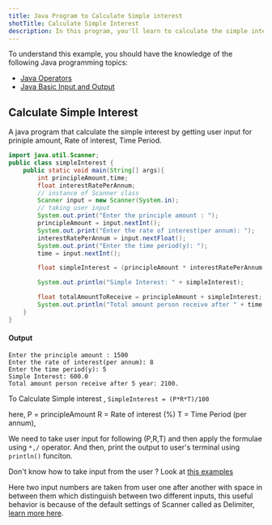 ```yaml
---
title: Java Program to Calculate Simple interest
shotTitle: Calculate Simple Interest
description: In this program, you'll learn to calculate the simple interest and display final value on screen/terminal
---
```


To understand this example, you should have the knowledge of the following Java programming topics:

- [Java Operators](/docs/operators)
- [Java Basic Input and Output](/docs/basic-input-output)

## Calculate Simple Interest

A java program that calculate the simple interest by getting user input for priniple amount, Rate of interest, Time Period.

```java
import java.util.Scanner;
public class simpleInterest {
    public static void main(String[] args){
        int principleAmount,time;
        float interestRatePerAnnum;
        // instance of Scanner class
        Scanner input = new Scanner(System.in);
        // taking user input
        System.out.print("Enter the principle amount : ");
        principleAmount = input.nextInt();
        System.out.print("Enter the rate of interest(per annum): ");
        interestRatePerAnnum = input.nextFloat();
        System.out.print("Enter the time period(y): ");
        time = input.nextInt();

        float simpleInterest = (principleAmount * interestRatePerAnnum * time)/100;

        System.out.println("Simple Interest: " + simpleInterest);

        float totalAmountToReceive = principleAmount + simpleInterest;
        System.out.println("Total amount person receive after " + time + " year" + ": " + totalAmountToReceive);
    }
}
```

#### Output

```text
Enter the principle amount : 1500
Enter the rate of interest(per annum): 8
Enter the time period(y): 5
Simple Interest: 600.0
Total amount person receive after 5 year: 2100.
```

To Calculate Simple interest ,
```SimpleInterest = (P*R*T)/100```


here, P = principleAmount
      R = Rate of interest (%)
      T = Time Period (per annum),

We need to take user input for following (P,R,T) and then apply the formulae using ```*,/``` operator. And then, print the output to user's terminal using ```println()``` funciton.

<TipInfo>

Don't know how to take input from the user ? Look at [this examples](/docs/basic-input-output#java-input)

Here two input numbers are taken from user one after another with space in between them which distinguish between two different inputs, this useful behavior is because of the default settings of Scanner called as Delimiter, [learn more here](https://www.javatpoint.com/post/java-scanner-delimiter-method).

</TipInfo>

